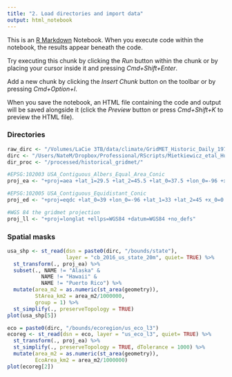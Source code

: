 ```yaml
---
title: "2. Load directories and import data"
output: html_notebook
---
```


This is an [R Markdown](http://rmarkdown.rstudio.com) Notebook. When you execute code within the notebook, the results appear beneath the code. 

Try executing this chunk by clicking the *Run* button within the chunk or by placing your cursor inside it and pressing *Cmd+Shift+Enter*. 

Add a new chunk by clicking the *Insert Chunk* button on the toolbar or by pressing *Cmd+Option+I*.

When you save the notebook, an HTML file containing the code and output will be saved alongside it (click the *Preview* button or press *Cmd+Shift+K* to preview the HTML file).

### Directories
```r
raw_dirc <- "/Volumes/LaCie 3TB/data/climate/GridMET_Historic_Daily_1979_2016/"
dirc <- "/Users/NateM/Dropbox/Professional/RScripts/Mietkiewicz_etal_HumanIgnProb/data"
dir_proc <- "/processed/historical_gridmet/"
```
```r
#EPSG:102003 USA_Contiguous_Albers_Equal_Area_Conic
proj_ea <- "+proj=aea +lat_1=29.5 +lat_2=45.5 +lat_0=37.5 +lon_0=-96 +x_0=0 +y_0=0 +datum=NAD83 +units=m +no_defs"

#EPSG:102005 USA_Contiguous_Equidistant_Conic
proj_ed <- "+proj=eqdc +lat_0=39 +lon_0=-96 +lat_1=33 +lat_2=45 +x_0=0 +y_0=0 +datum=NAD83 +units=m +no_defs"

#WGS 84 the gridmet projection
proj_ll <- "+proj=longlat +ellps=WGS84 +datum=WGS84 +no_defs"
```

### Spatial masks
```r
usa_shp <- st_read(dsn = paste0(dirc, "/bounds/state"),
                   layer = "cb_2016_us_state_20m", quiet= TRUE) %>%
  st_transform(., proj_ea) %>%
  subset(., NAME != "Alaska" &
           NAME != "Hawaii" &
           NAME != "Puerto Rico") %>%
  mutate(area_m2 = as.numeric(st_area(geometry)),
         StArea_km2 = area_m2/1000000,
         group = 1) %>%
  st_simplify(., preserveTopology = TRUE)
plot(usa_shp[5])
```

```r
eco = paste0(dirc, "/bounds/ecoregion/us_eco_l3")
ecoreg <- st_read(dsn = eco, layer = "us_eco_l3", quiet= TRUE) %>%
  st_transform(., proj_ea) %>%
  st_simplify(., preserveTopology = TRUE, dTolerance = 1000) %>%
  mutate(area_m2 = as.numeric(st_area(geometry)),
         EcoArea_km2 = area_m2/1000000)
plot(ecoreg[2])
```


